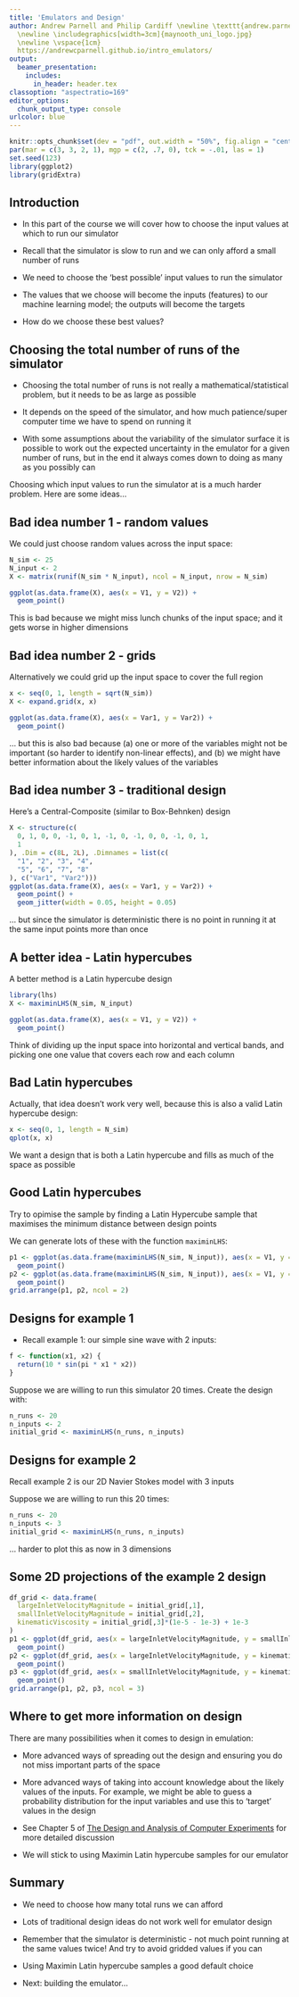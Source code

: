 ```yaml
---
title: 'Emulators and Design'
author: Andrew Parnell and Philip Cardiff \newline \texttt{andrew.parnell@mu.ie}   \newline \vspace{1cm}
  \newline \includegraphics[width=3cm]{maynooth_uni_logo.jpg}
  \newline \vspace{1cm}
  https://andrewcparnell.github.io/intro_emulators/
output:
  beamer_presentation:
    includes:
      in_header: header.tex
classoption: "aspectratio=169"
editor_options: 
  chunk_output_type: console
urlcolor: blue
---
```


```r
knitr::opts_chunk$set(dev = "pdf", out.width = "50%", fig.align = "center")
par(mar = c(3, 3, 2, 1), mgp = c(2, .7, 0), tck = -.01, las = 1)
set.seed(123)
library(ggplot2)
library(gridExtra)
```

## Introduction

- In this part of the course we will cover how to choose the input values at which to run our simulator

- Recall that the simulator is slow to run and we can only afford a small number of runs

- We need to choose the 'best possible' input values to run the simulator

- The values that we choose will become the inputs (features) to our machine learning model; the outputs will become the targets

- How do we choose these best values?

## Choosing the total number of runs of the simulator

- Choosing the total number of runs is not really a mathematical/statistical problem, but it needs to be as large as possible

- It depends on the speed of the simulator, and how much patience/super computer time we have to spend on running it

- With some assumptions about the variability of the simulator surface it is possible to work out the expected uncertainty in the emulator for a given number of runs, but in the end it always comes down to doing as many as you possibly can

Choosing which input values to run the simulator at is a much harder problem. Here are some ideas...

## Bad idea number 1 - random values

We could just choose random values across the input space:

```r
N_sim <- 25
N_input <- 2
X <- matrix(runif(N_sim * N_input), ncol = N_input, nrow = N_sim)
```
```r
ggplot(as.data.frame(X), aes(x = V1, y = V2)) +
  geom_point()
```

This is bad because we might miss lunch chunks of the input space; and it gets worse in higher dimensions

## Bad idea number 2 - grids

Alternatively we could grid up the input space to cover the full region
```r
x <- seq(0, 1, length = sqrt(N_sim))
X <- expand.grid(x, x)
```
```r
ggplot(as.data.frame(X), aes(x = Var1, y = Var2)) +
  geom_point()
```

... but this is also bad because (a) one or more of the variables might not be important (so harder to identify non-linear effects), and (b) we might have better information about the likely values of the variables

## Bad idea number 3 - traditional design

Here's a Central-Composite (similar to Box-Behnken) design

```r
X <- structure(c(
  0, 1, 0, 0, -1, 0, 1, -1, 0, -1, 0, 0, -1, 0, 1,
  1
), .Dim = c(8L, 2L), .Dimnames = list(c(
  "1", "2", "3", "4",
  "5", "6", "7", "8"
), c("Var1", "Var2")))
ggplot(as.data.frame(X), aes(x = Var1, y = Var2)) +
  geom_point() +
  geom_jitter(width = 0.05, height = 0.05)
```

... but since the simulator is deterministic there is no point in running it at the same input points more than once


## A better idea - Latin hypercubes

A better method is a Latin hypercube design
```r
library(lhs)
X <- maximinLHS(N_sim, N_input)
```
```r
ggplot(as.data.frame(X), aes(x = V1, y = V2)) +
  geom_point()
```

Think of dividing up the input space into horizontal and vertical bands, and picking one one value that covers each row and each column

## Bad Latin hypercubes

Actually, that idea doesn't work very well, because this is also a valid Latin hypercube design:
```r
x <- seq(0, 1, length = N_sim)
qplot(x, x)
```

We want a design that is both a Latin hypercube and fills as much of the space as possible

## Good Latin hypercubes

Try to opimise the sample by finding a Latin Hypercube sample that maximises the minimum distance between design points

We can generate lots of these with the function `maximinLHS`:

```r
p1 <- ggplot(as.data.frame(maximinLHS(N_sim, N_input)), aes(x = V1, y = V2)) +
  geom_point()
p2 <- ggplot(as.data.frame(maximinLHS(N_sim, N_input)), aes(x = V1, y = V2)) +
  geom_point()
grid.arrange(p1, p2, ncol = 2)
```


## Designs for example 1

- Recall example 1: our simple sine wave with 2 inputs:
```r
f <- function(x1, x2) {
  return(10 * sin(pi * x1 * x2))
}
```

Suppose we are willing to run this simulator 20 times. Create the design with:

```r
n_runs <- 20
n_inputs <- 2
initial_grid <- maximinLHS(n_runs, n_inputs)
```

## Designs for example 2

Recall example 2 is our 2D Navier Stokes model with 3 inputs

Suppose we are willing to run this 20 times:

```r
n_runs <- 20
n_inputs <- 3
initial_grid <- maximinLHS(n_runs, n_inputs)
```

... harder to plot this as now in 3 dimensions

## Some 2D projections of the example 2 design

```r
df_grid <- data.frame(
  largeInletVelocityMagnitude = initial_grid[,1],
  smallInletVelocityMagnitude = initial_grid[,2],
  kinematicViscosity = initial_grid[,3]*(1e-5 - 1e-3) + 1e-3
)
p1 <- ggplot(df_grid, aes(x = largeInletVelocityMagnitude, y = smallInletVelocityMagnitude)) + 
  geom_point()
p2 <- ggplot(df_grid, aes(x = largeInletVelocityMagnitude, y = kinematicViscosity)) + 
  geom_point()
p3 <- ggplot(df_grid, aes(x = smallInletVelocityMagnitude, y = kinematicViscosity)) + 
  geom_point()
grid.arrange(p1, p2, p3, ncol = 3)
```

## Where to get more information on design

There are many possibilities when it comes to design in emulation:

- More advanced ways of spreading out the design and ensuring you do not miss important parts of the space

- More advanced ways of taking into account knowledge about the likely values of the inputs. For example, we might be able to guess a probability distribution for the input variables and use this to 'target' values in the design

- See Chapter 5 of [The Design and Analysis of Computer Experiments](https://www.asc.ohio-state.edu/santner.1/TJS-BJW-WIN/master-driver.pdf) for more detailed discussion

- We will stick to using Maximin Latin hypercube samples for our emulator


## Summary

- We need to choose how many total runs we can afford

- Lots of traditional design ideas do not work well for emulator design

- Remember that the simulator is deterministic - not much point running at the same values twice! And try to avoid gridded values if you can

- Using Maximin Latin hypercube samples a good default choice

- Next: building the emulator...

